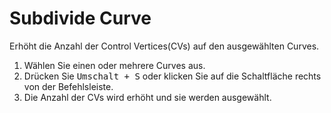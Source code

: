
# Subdivide Curve

<Reference shortcut="Umschalt + S" command="Subdivide Curve" button="Rechts von der Befehlsleiste" />

Erhöht die Anzahl der Control Vertices(CVs) auf den ausgewählten Curves.

1. Wählen Sie einen oder mehrere Curves aus.
2. Drücken Sie <kbd>Umschalt + S</kbd> oder klicken Sie auf die Schaltfläche <ButtonIcon type="button-subdivide-curve" /> rechts von der Befehlsleiste.
3. Die Anzahl der CVs wird erhöht und sie werden ausgewählt.